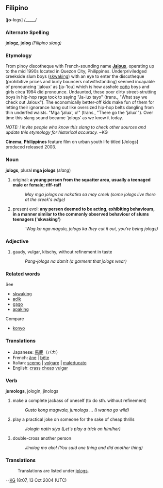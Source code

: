 ==Filipino==

['''jo'''-logs] /_____/


=== Alternate Spelling ===
'''jologz''', '''jolog'''  ''(Filipino slang)''

=== Etymology ===
From pinoy discotheque with French-sounding name '''[[Jaloux]]''', operating up to the mid 1990s located in Quezon City, Philippines. Underpriviledged creekside slum boys ([[skwaking]]) with an eye to enter the discotheque (prohibitive prices and burly bouncers notwithstanding) seemed incapable of pronouncing 'jaloux' as [ja-'lou] which is how asshole [[coño]] boys and girls circa 1994 did pronounce. Undaunted, these poor dirty street-strutting boys in hip-hop rags took to saying "Ja-lux tayo" (trans., "What say we check out Jaloux"). The economically better-off kids make fun of them for letting their ignorance hang out like oversized hip-hop belts dangling from thin underfed waists. "Mga 'jalux', o!" (trans., "There go the 'jalux'"). Over time this slang sound became 'jologs' as we know it today.

''NOTE: I invite people who know this slang to check other sources and update this etymology for historical accuracy.'' ~KG

'''Cinema''', '''Philippines''' feature film on urban youth life titled [Jologs] produced released 2003.

=== Noun ===
'''jologs''', plural '''mga jologs''' (''slang'')

# original: '''a young person from the squatter area, usually a teenaged male or female; riff-raff'''
#: ''May mga jologs na nakatira sa may creek  (some jologs live there at the creek's edge)''
# present evol: '''any person deemed to be acting, exhibiting behaviours, in a manner similar to the commonly observed behaviour of slums teenagers <nowiki>('skwaking')</nowiki>'''
#: ''`Wag ka nga magulo, jologs ka  (hey cut it out, you're being jologs)''

=== Adjective ===

# gaudy, vulgar, kitschy, without refinement in taste 
#: ''Pang-jologs na damit  (a garment that jologs wear)''

=== Related words ===
See
* [[skwaking]]
* [[adik]]
* [[gago]]
* [[apaking]]
Compare
* [[konyo]]

=== Translations ===

* Japanese: [[馬鹿]]（バカ）
* French: [[âne]] | [[bête]]
* Italian: [[scemo]] | [[volgare]] | [[maleducato]]
* English: [[crass]] [[cheap]] [[vulgar]]

=== Verb ===
'''jumologs''', jologin, jinologs

# make a complete jackass of oneself (to do sth. without refinement)
#: ''Gusto kong magwala, jumologs ...  (I wanna go wild)''
# play a practical joke on someone for the sake of cheap thrills
#: ''Jologin natin siya  (Let's play a trick on him/her)''
# double-cross another person
#: ''Jinolog mo ako!  (You said one thing and did another thing)''

=== Translations ===
:Translations are listed under [[jologs]].


--[[User:Kg|KG]] 18:07, 13 Oct 2004 (UTC)